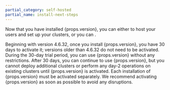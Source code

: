 ```yaml
---
partial_category: self-hosted
partial_name: install-next-steps
---
```


Now that you have installed {props.version}, you can either
    <PaletteVertexUrlMapper
        edition={props.edition}
        text="create a tenant"
        url="/system-management/tenant-management"
    /> to host your users and set up your clusters, or you can
    <PaletteVertexUrlMapper
        edition={props.edition}
        text="activate your installation"
        url="/activate-installation"
    /> .     

Beginning with version 4.6.32, once you install {props.version}, you have 30 days to activate it; versions older than 4.6.32 do not need to be activated. During the 30-day trial period, you can use {props.version} without any restrictions. After 30 days, you can continue to use {props.version}, but you cannot deploy additional clusters or perform any day-2 operations on existing clusters until {props.version} is activated. Each installation of {props.version} must be activated separately. We recommend activating {props.version} as soon as possible to avoid any disruptions.